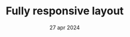 ---
draft: false
date: "27 apr 2024"
title: "Fully responsive layout"
sub_title: "For all the device"
image: "/assets/imgs/icon/icon-s-16.png"
bg_color: "#ECF7FF"
border_color: "#5CBBFF"
meta:
  meta_title: "Fully responsive layout"
  meta_description: "Fully responsive layout description"
---